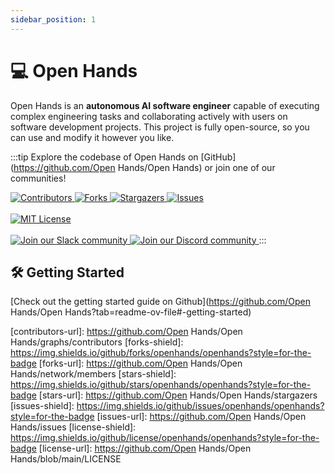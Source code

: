 ```yaml
---
sidebar_position: 1
---
```


# 💻 Open Hands

Open Hands is an **autonomous AI software engineer** capable of executing complex engineering tasks and collaborating actively with users on software development projects.
This project is fully open-source, so you can use and modify it however you like.

:::tip
Explore the codebase of Open Hands on [GitHub](https://github.com/Open Hands/Open Hands) or join one of our communities!

<a href="https://github.com/Open Hands/Open Hands/graphs/contributors">
  <img
    src="https://img.shields.io/github/contributors/openhands/openhands?style=for-the-badge"
    alt="Contributors"
  />
</a>
<a href="https://github.com/Open Hands/Open Hands/network/members">
  <img
    src="https://img.shields.io/github/forks/openhands/openhands?style=for-the-badge"
    alt="Forks"
  />
</a>
<a href="https://github.com/Open Hands/Open Hands/stargazers">
  <img
    src="https://img.shields.io/github/stars/openhands/openhands?style=for-the-badge"
    alt="Stargazers"
  />
</a>
<a href="https://github.com/Open Hands/Open Hands/issues">
  <img
    src="https://img.shields.io/github/issues/openhands/openhands?style=for-the-badge"
    alt="Issues"
  />
</a>
<br></br>
<a href="https://github.com/Open Hands/Open Hands/blob/main/LICENSE">
  <img
    src="https://img.shields.io/github/license/openhands/openhands?style=for-the-badge"
    alt="MIT License"
  />
</a>
<br></br>
<a href="https://join.slack.com/t/openhands/shared_invite/zt-2ngejmfw6-9gW4APWOC9XUp1n~SiQ6iw">
  <img
    src="https://img.shields.io/badge/Slack-Join%20Us-red?logo=slack&logoColor=white&style=for-the-badge"
    alt="Join our Slack community"
  />
</a>
<a href="https://discord.gg/ESHStjSjD4">
  <img
    src="https://img.shields.io/badge/Discord-Join%20Us-purple?logo=discord&logoColor=white&style=for-the-badge"
    alt="Join our Discord community"
  />
</a>
:::

## 🛠️ Getting Started
[Check out the getting started guide on Github](https://github.com/Open Hands/Open Hands?tab=readme-ov-file#-getting-started)

[contributors-shield]: https://img.shields.io/github/contributors/openhands/openhands?style=for-the-badge
[contributors-url]: https://github.com/Open Hands/Open Hands/graphs/contributors
[forks-shield]: https://img.shields.io/github/forks/openhands/openhands?style=for-the-badge
[forks-url]: https://github.com/Open Hands/Open Hands/network/members
[stars-shield]: https://img.shields.io/github/stars/openhands/openhands?style=for-the-badge
[stars-url]: https://github.com/Open Hands/Open Hands/stargazers
[issues-shield]: https://img.shields.io/github/issues/openhands/openhands?style=for-the-badge
[issues-url]: https://github.com/Open Hands/Open Hands/issues
[license-shield]: https://img.shields.io/github/license/openhands/openhands?style=for-the-badge
[license-url]: https://github.com/Open Hands/Open Hands/blob/main/LICENSE
